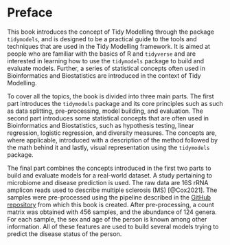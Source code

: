 # Preface {.unnumbered}

This book introduces the concept of Tidy Modelling through the package `tidymodels`, and is designed to be a practical guide to the tools and techniques that are used in the Tidy Modelling framework. It is aimed at people who are familiar with the basics of R and `tidyverse` and are interested in learning how to use the `tidymodels` package to build and evaluate models. Further, a series of statistical concepts often used in Bioinformatics and Biostatistics are introduced in the context of Tidy Modelling.

To cover all the topics, the book is divided into three main parts. The first part introduces the `tidymodels` package and its core principles such as such as data splitting, pre-processing, model building, and evaluation. The second part introduces some statistical concepts that are often used in Bioinformatics and Biostatistics, such as hypothesis testing, linear regression, logistic regression, and diversity measures. The concepts are, where applicable, introduced with a description of the method followed by the math behind it and lastly, visual representation using the `tidymodels` package.

The final part combines the concepts introduced in the first two parts to build and evaluate models for a real-world dataset. A study pertaining to microbiome and disease prediction is used. The raw data are 16S rRNA amplicon reads used to describe multiple sclerosis (MS) [@Cox2021]. The samples were pre-processed using the pipeline described in the [GitHub repository](https://github.com/WilliamH-R/BioStatistics) from which this book is created. After pre-processing, a count matrix was obtained with 456 samples, and the abundance of 124 genera. For each sample, the sex and age of the person is known among other information. All of these features are used to build several models trying to predict the disease status of the person.